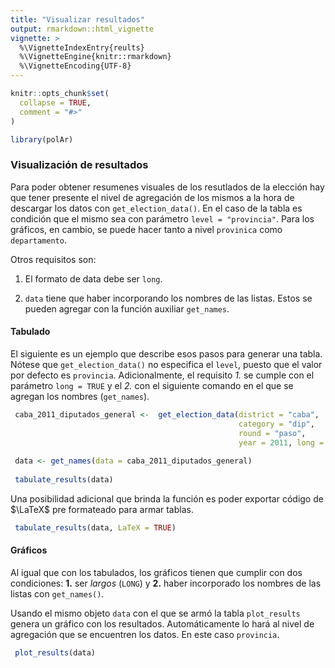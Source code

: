 ---
title: "Visualizar resultados"
output: rmarkdown::html_vignette
vignette: >
  %\VignetteIndexEntry{reults}
  %\VignetteEngine{knitr::rmarkdown}
  %\VignetteEncoding{UTF-8}
---

```{r, include = FALSE}
knitr::opts_chunk$set(
  collapse = TRUE,
  comment = "#>"
)
```

```{r setup}
library(polAr)
```

### Visualización de resultados

Para poder obtener resumenes visuales de los resutlados de la elección hay que tener presente el nivel de agregación de los mismos a la hora de descargar los datos con `get_election_data()`. En el caso de la tabla es condición que el mismo sea con parámetro `level = "provincia"`. Para los gráficos, en cambio, se puede hacer tanto a nivel `provinica` como `departamento`.  

Otros requisitos son: 

1. El formato de data debe ser `long`. 

2. `data` tiene que haber incorporando los nombres de las listas. Estos se pueden agregar con la función auxiliar `get_names`. 


#### Tabulado 

El siguiente es un ejemplo que describe esos pasos para generar una tabla. Nótese que `get_election_data()` no especifica el `level`, puesto que el valor por defecto es `provincia`. Adicionalmente, el requisito *1.* se cumple con el parámetro `long = TRUE` y el *2.* con el siguiente comando en el que se agregan los nombres (`get_names`).


```{r echo=TRUE, message=FALSE, warning=FALSE, paged.print=FALSE}
  
 caba_2011_diputados_general <-  get_election_data(district = "caba", 
                                                   category = "dip", 
                                                   round = "paso", 
                                                   year = 2011, long = TRUE) 
 
 data <- get_names(data = caba_2011_diputados_general) 
 
 tabulate_results(data)
```


Una posibilidad adicional que brinda la función es poder exportar código de $\LaTeX$ pre formateado para armar tablas. 

```{r echo=TRUE, message=FALSE, warning=FALSE, paged.print=FALSE}
 tabulate_results(data, LaTeX = TRUE)
```


#### Gráficos

Al igual que con los tabulados, los gráficos tienen que cumplir con dos condiciones: **1.** ser *largos* (`LONG`)  y **2.** haber incorporado los nombres de las listas con `get_names()`. 

Usando el mismo objeto `data` con el que se armó la tabla `plot_results` genera un gráfico con los resultados. Automáticamente lo hará al nivel de agregación que se encuentren los datos. En este caso `provincia`. 



```{r echo=TRUE, message=FALSE, warning=FALSE, paged.print=FALSE}
 plot_results(data)
```


